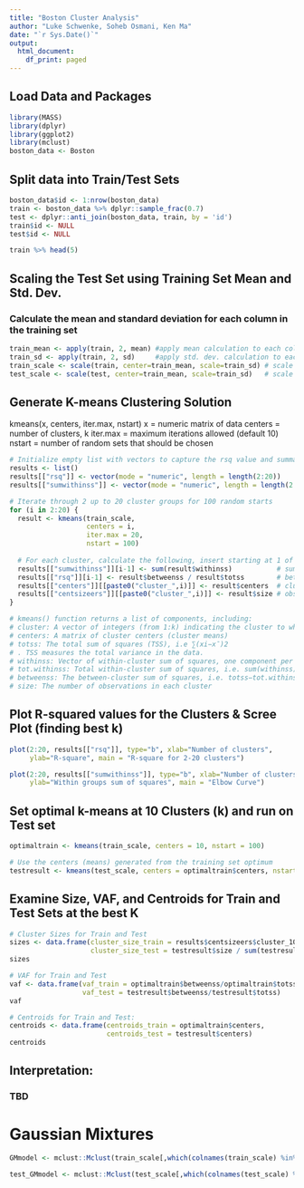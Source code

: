 ```yaml
---
title: "Boston Cluster Analysis"
author: "Luke Schwenke, Soheb Osmani, Ken Ma"
date: "`r Sys.Date()`"
output:
  html_document:
    df_print: paged
---
```


## Load Data and Packages

```r

library(MASS)
library(dplyr)
library(ggplot2)
library(mclust)
boston_data <- Boston

```

## Split data into Train/Test Sets

```r

boston_data$id <- 1:nrow(boston_data)
train <- boston_data %>% dplyr::sample_frac(0.7)
test <- dplyr::anti_join(boston_data, train, by = 'id')
train$id <- NULL
test$id <- NULL

train %>% head(5)

```

## Scaling the Test Set using Training Set Mean and Std. Dev.

### Calculate the mean and standard deviation for each column in the training set

```r

train_mean <- apply(train, 2, mean) #apply mean calculation to each column (2)
train_sd <- apply(train, 2, sd)     #apply std. dev. calculation to each column (2)
train_scale <- scale(train, center=train_mean, scale=train_sd) # scale train based on the calculated values
test_scale <- scale(test, center=train_mean, scale=train_sd)   # scale test based on the calculated values

```

## Generate K-means Clustering Solution

kmeans(x, centers, iter.max, nstart)
x = numeric matrix of data
centers = number of clusters, k
iter.max = maximum iterations allowed (default 10)
nstart = number of random sets that should be chosen

```r

# Initialize empty list with vectors to capture the rsq value and summations
results <- list()
results[["rsq"]] <- vector(mode = "numeric", length = length(2:20))
results[["sumwithinss"]] <- vector(mode = "numeric", length = length(2:20))

# Iterate through 2 up to 20 cluster groups for 100 random starts
for (i in 2:20) {
  result <- kmeans(train_scale, 
                   centers = i,
                   iter.max = 20,
                   nstart = 100)
  
  # For each cluster, calculate the following, insert starting at 1 of the result list
  results[["sumwithinss"]][i-1] <- sum(result$withinss)           # sum of squares in a cluster
  results[["rsq"]][i-1] <- result$betweenss / result$totss        # between-cluster sum of squares / total sum of squares
  results[["centers"]][[paste0("cluster_",i)]] <- result$centers  # cluster means
  results[["centsizeers"]][[paste0("cluster_",i)]] <- result$size # observations in each cluster
}

# kmeans() function returns a list of components, including:
# cluster: A vector of integers (from 1:k) indicating the cluster to which each point is allocated
# centers: A matrix of cluster centers (cluster means)
# totss: The total sum of squares (TSS), i.e ∑(xi−x¯)2
# . TSS measures the total variance in the data.
# withinss: Vector of within-cluster sum of squares, one component per cluster
# tot.withinss: Total within-cluster sum of squares, i.e. sum(withinss)
# betweenss: The between-cluster sum of squares, i.e. totss−tot.withinss
# size: The number of observations in each cluster

```


## Plot R-squared values for the Clusters & Scree Plot (finding best k)

``` r

plot(2:20, results[["rsq"]], type="b", xlab="Number of clusters",
     ylab="R-square", main = "R-square for 2-20 clusters")

plot(2:20, results[["sumwithinss"]], type="b", xlab="Number of clusters",
     ylab="Within groups sum of squares", main = "Elbow Curve")


```
## Set optimal k-means at 10 Clusters (k) and run on Test set

``` r

optimaltrain <- kmeans(train_scale, centers = 10, nstart = 100)

# Use the centers (means) generated from the training set optimum
testresult <- kmeans(test_scale, centers = optimaltrain$centers, nstart = 100)

```

## Examine Size, VAF, and Centroids for Train and Test Sets at the best K
``` r

# Cluster Sizes for Train and Test
sizes <- data.frame(cluster_size_train = results$centsizeers$cluster_10 / sum(results$centsizeers$cluster_10),
                    cluster_size_test = testresult$size / sum(testresult$size))
sizes

# VAF for Train and Test
vaf <- data.frame(vaf_train = optimaltrain$betweenss/optimaltrain$totss,
                  vaf_test = testresult$betweenss/testresult$totss)
vaf

# Centroids for Train and Test:
centroids <- data.frame(centroids_train = optimaltrain$centers, 
                        centroids_test = testresult$centers)
centroids

```
## Interpretation:
### TBD

# Gaussian Mixtures

``` r

GMmodel <- mclust::Mclust(train_scale[,which(colnames(train_scale) %in% c("crim","dis"))], G = 3:5, modelNames = "VVI")

test_GMmodel <- mclust::Mclust(test_scale[,which(colnames(test_scale) %in% c("crim","dis"))], G = 5, modelNames = "VVI")


```





